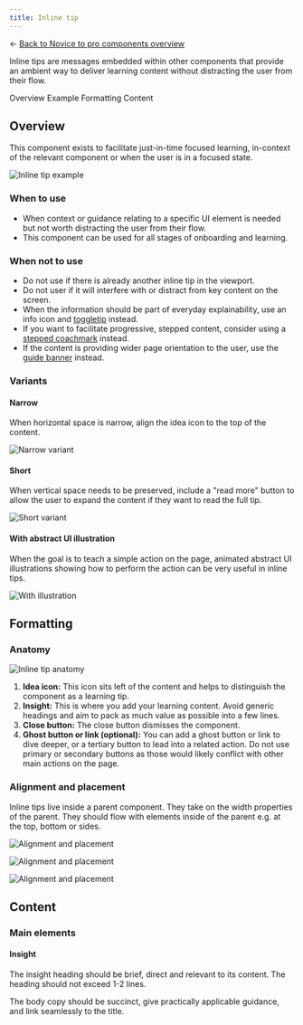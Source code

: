 ```yaml
---
title: Inline tip
---
```


← [Back to Novice to pro components overview](/novice-to-pro/components/overview)

<PageDescription>

Inline tips are messages embedded within other components that provide an ambient way to deliver learning content without 
distracting the user from their flow. 

</PageDescription>

<AnchorLinks>
   <AnchorLink>Overview</AnchorLink>
   <AnchorLink>Example</AnchorLink>
   <AnchorLink>Formatting</AnchorLink>
   <AnchorLink>Content</AnchorLink>
</AnchorLinks>


## Overview

This component exists to facilitate just-in-time focused learning, in-context of the relevant component or when the user is in a 
focused state.

<Row>
<Column colMd={12} colLg={12}>

![Inline tip example](images/inline-tip-01.png)

</Column>
</Row>

### When to use

- When context or guidance relating to a specific UI element is needed but not worth distracting the user from their flow.
- This component can be used for all stages of onboarding and learning.

### When not to use

- Do not use if there is already another inline tip in the viewport.
- Do not user if it will interfere with or distract from key content on the screen.
- When the information should be part of everyday explainability, use an info icon and [toggletip](https://carbondesignsystem.com/components/toggletip/usage/) instead.
- If you want to facilitate progressive, stepped content, consider using a [stepped coachmark](/novice-to-pro/components/coachmark/usage#stacked) instead.
- If the content is providing wider page orientation to the user, use the [guide banner](/novice-to-pro/components/guide-banner/usage) instead.

### Variants

#### Narrow

When horizontal space is narrow, align the idea icon to the top of the content.

<Row>
<Column colMd={8} colLg={8}>

![Narrow variant](images/inline-tip-02.png)

</Column>
</Row>

#### Short

When vertical space needs to be preserved, include a "read more" button to allow the user to expand the content if they want to 
read the full tip. 

<Row>
<Column colMd={8} colLg={8}>

![Short variant](images/inline-tip-03.png)

</Column>
</Row>

#### With abstract UI illustration

When the goal is to teach a simple action on the page, animated abstract UI illustrations showing how to perform the action can be 
very useful in inline tips. 

<Row>
<Column colMd={8} colLg={8}>

![With illustration](images/inline-tip-04.png)

</Column>
</Row>

## Formatting

### Anatomy

<Row>
<Column colMd={12} colLg={12}>

![Inline tip anatomy](images/inline-tip-05.png)

</Column>
</Row>

1. **Idea icon:** This icon sits left of the content and helps to distinguish the component as a learning tip.
2. **Insight:** This is where you add your learning content. Avoid generic headings and aim to pack as much value as possible into 
a few lines.
3. **Close button:**  The close button dismisses the component.
4. **Ghost button or link (optional):**  You can add a ghost button or link to dive deeper, or a tertiary button to lead into a 
related action. Do not use primary or secondary buttons as those would likely conflict with other main actions on the page.

### Alignment and placement

Inline tips live inside a parent component.  They take on the width properties of the parent. They should flow with elements 
inside of the parent e.g. at the top, bottom or sides.

<Row>
<Column colMd={12} colLg={12}>

![Alignment and placement](images/inline-tip-06.png)

</Column>
</Row>

<Row>
<Column colMd={12} colLg={12}>

![Alignment and placement](images/inline-tip-07.png)

</Column>
</Row>

<Row>
<Column colMd={12} colLg={12}>

![Alignment and placement](images/inline-tip-08.png)

</Column>
</Row>


## Content

### Main elements

#### Insight

The insight heading should be brief, direct and relevant to its content. The heading should not exceed 1-2 lines. 

The body copy should be succinct, give practically applicable guidance, and link seamlessly to the title. 
